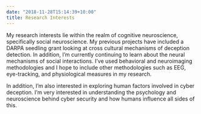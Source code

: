 ---
date: "2018-11-28T15:14:39+10:00"
title: Research Interests
---

My research interests lie within the realm of cognitive neuroscience, specifically social neuroscience. My previous projects have included a DARPA seedling grant looking at cross cultural mechanisms of deception detection. In addition, I'm currently continuing to learn about the neural mechanisms of social interactions. I've used behavioral and neuroimaging methodologies and I hope to include other methodologies such as EEG, eye-tracking, and physiological measures in my research.

In addition, I'm also interested in exploring human factors involved in cyber deception. I'm very interested in understanding the psychology and neuroscience behind cyber security and how humans influence all sides of this.